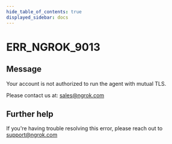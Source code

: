 ```yaml
---
hide_table_of_contents: true
displayed_sidebar: docs
---
```



# ERR_NGROK_9013

## Message

Your account is not authorized to run the agent with mutual TLS.

Please contact us at: sales@ngrok.com

<ErrorDetails error="err_ngrok_9013" />

## Further help

If you're having trouble resolving this error, please reach out to [support@ngrok.com](mailto:support@ngrok.com?subject=Help%20with%20ERR_NGROK_9013)
